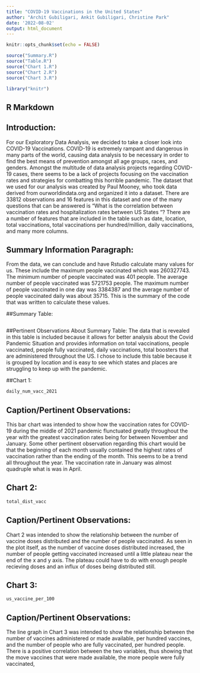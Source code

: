 ```yaml
---
title: "COVID-19 Vaccinations in the United States"
author: "Archit Gubiligari, Ankit Gubiligari, Christine Park"
date: '2022-08-02'
output: html_document
---
```


```r
knitr::opts_chunk$set(echo = FALSE)

source("Summary.R")
source("Table.R")
source("Chart 1.R")
source("Chart 2.R")
source("Chart 3.R")

library("knitr")
```


## R Markdown
## Introduction:
For our Exploratory Data Analysis, we decided to take a closer look into COVID-19 Vaccinations. COVID-19 is extremely rampant and dangerous in many parts of the world, causing data analysis to be necessary in order to find the best means of prevention amongst all age groups, races, and genders. Amongst the multitude of data analysis projects regarding COVID-19 cases, there seems to be a lack of projects focusing on the vaccination rates and strategies for combatting this horrible pandemic. The dataset that we used for our analysis was created by Paul Mooney, who took data derived from ourworldindata.org and organized it into a dataset. There are 33812 observations and 16 features in this dataset and one of the many questions that can be answered is “What is the correlation between vaccination rates and hospitalization rates between US States “? There are a number of features that are included in the table such as date, location, total vaccinations, total vaccinations per hundred/million, daily vaccinations, and many more columns.


## Summary Information Paragraph:
From the data, we can conclude and have Rstudio calculate many values for us. These include the maximum people vaccinated which was 260327743. The minimum number of people vaccinated was 401 people. The average number of people vaccinated was 5721753 people. The maximum number of people vaccinated in one day was 3384387 and the average number of people vaccinated daily was about 35715. This is the summary of the code that was written to calculate these values.

##Summary Table:
```r

```
##Pertinent Observations About Summary Table:
The data that is revealed in this table is included because it allows for better analysis about the Covid Pandemic Situation and provides information on total vaccinations, people vaccinated, people fully vaccinated, daily vaccinations, total boosters that are administered throughout the US. I chose to include this table because it is grouped by location and is easy to see which states and places are struggling to keep up with the pandemic.
  
##Chart 1:
```r
daily_num_vacc_2021
```

## Caption/Pertinent Observations:
This bar chart was intended to show how the vaccination rates for COVID-19 during the middle of 2021 pandemic flunctuated greatly throughout the year with the greatest vaccination rates being for between November and January. Some other pertinent observation regarding this chart would be that the beginning of each month usually contained the highest rates of vaccination rather than the ending of the month. This seems to be a trend all throughout the year. The vaccination rate in January was almost quadruple what is was in April.

## Chart 2:

```r
total_dist_vacc
```
  
## Caption/Pertinent Observations:
Chart 2 was intended to show the relationship between the number of vaccine doses distributed and the number of people vaccinated. As seen in the plot itself, as the number of vaccine doses distributed increased, the number of people getting vaccinated increased until a little plateau near the end of the x and y axis. The plateau could have to do with enough people recieving doses and an influx of doses being distributed still.
 
## Chart 3:
```r
us_vaccine_per_100
```
  
## Caption/Pertinent Observations:
The line graph in Chart 3 was intended to show the relationship between the number of vaccines administered or made available, per hundred vaccines, and the number of people who are fully vaccinated, per hundred people. There is a positive correlation between the two variables, thus showing that the move vaccines that were made available, the more people were fully vaccinated, 